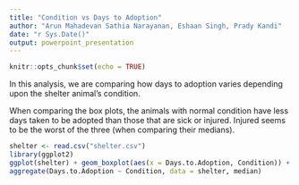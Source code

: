 ---
title: "Condition vs Days to Adoption"
author: "Arun Mahadevan Sathia Narayanan, Eshaan Singh, Prady Kandi"
date: "r Sys.Date()"
output: powerpoint_presentation
---

```{r setup, include=FALSE}
knitr::opts_chunk$set(echo = TRUE)
```

In this analysis, we are comparing how days to adoption varies depending upon the shelter animal's condition.  
  
When comparing the box plots, the animals with normal condition have less days taken to be adopted than those that are sick or injured. Injured seems to be the worst of the three (when comparing their medians).

```{r echo = FALSE}
shelter <- read.csv("shelter.csv")
library(ggplot2)
ggplot(shelter) + geom_boxplot(aes(x = Days.to.Adoption, Condition)) + labs(x = "Days to Adoption", y = "Condition")
aggregate(Days.to.Adoption ~ Condition, data = shelter, median)
```
```{r}
```

